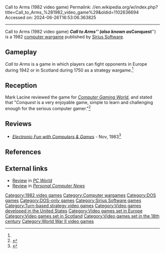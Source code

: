 Call to Arms (1982 video game)
Permalink: //en.wikipedia.org/w/index.php?title=Call_to_Arms_%281982_video_game%29&oldid=1102636694
Accessed on: 2024-06-26T16:53:06.363825



------
Call to Arms (1982 video game)
{{Short description|1982 video game}}
{{Infobox video game
| collapsible = 
| state = 
| italic title = 
| title = Call to Arms
| image = Call to Arms 1982 video game cover.jpg
| alt = 
| caption = 
| developer = Mike Falkner
| publisher = [[Sirius Software]]
| series = 
| engine = 
| platforms = 
| released = 1982
| genre = [[Computer wargame]]
| modes = 
}}
'''''Call to Arms''''' (also known as '''''Conquest''''') is a 1982 [[computer wargame]] published by [[Sirius Software]].

==Gameplay==
''Call to Arms'' is a game in which players can fight opponents in Europe during 1942 or in Scotland during 1750 as a strategy wargame.<ref name="CGW9"/>

==Reception==
Mark Lacine reviewed the game for ''[[Computer Gaming World]]'', and stated that "''Conquest'' is a very enjoyable game, simple to learn and challenging enough for the serious computer gamer."<ref name="CGW9">{{cite magazine |last=Lacine |first=Mark |title=Micro-Reviews |magazine=Computer Gaming World |date=Mar–Apr 1983 |volume=1 |issue=9 |pages=42}}</ref>

==Reviews==
*''[[Electronic Fun with Computers & Games]]'' - Nov, 1983<ref>{{cite magazine |url=https://archive.org/details/Electronic_Fun_with_Computer_Games_Vol_02_No_01_1983-11_Fun_Games_Publishing_US/page/n75/mode/2up |title=Call to Arms |first=Hartley G. |last=Lesser |page=75 |volume=2 |issue=1 |date=November 1983 |publisher=Fun & Games Publishing |location=United States |magazine=[[Electronic Fun with Computers & Games]] |issn=0746-0546}}</ref>

==References==
{{Reflist}}

==External links==
*[https://archive.org/details/pcworld12unse/page/160/mode/2up Review] in ''[[PC World]]''
*[https://archive.org/details/mag_PersonalComputerNews026-07Sep1983/page/n53/mode/2up Review] in ''[[Personal Computer News]]''

[[Category:1982 video games]]
[[Category:Computer wargames]]
[[Category:DOS games]]
[[Category:DOS-only games]]
[[Category:Sirius Software games]]
[[Category:Turn-based strategy video games]]
[[Category:Video games developed in the United States]]
[[Category:Video games set in Europe]]
[[Category:Video games set in Scotland]]
[[Category:Video games set in the 18th century]]
[[Category:World War II video games]]